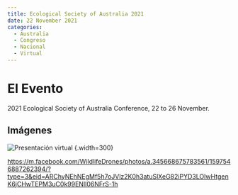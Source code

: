 ```yaml
---
title: Ecological Society of Australia 2021
date: 22 November 2021
categories:
  - Australia
  - Congreso
  - Nacional
  - Virtual
---
```


# El Evento

 2021 Ecological Society of Australia Conference, 22 to 26 November.

## Imágenes

![Presentación virtual](https://scontent.fsyd10-1.fna.fbcdn.net/v/t39.30808-6/263489603_1597546880595728_7783816500831212008_n.jpg?stp=cp0_dst-jpg_e15_fr_q65&_nc_cat=105&ccb=1-7&_nc_sid=5b42c2&_nc_ohc=oqjiH4e_MRgAX_WwYj7&_nc_ht=scontent.fsyd10-1.fna&oh=00_AfCHzHnFrVywFcg-Uht3qrEN4uqUWiG7YXWCSMj8z-btDQ&oe=65823084https://scontent.fsyd10-1.fna.fbcdn.net/v/t39.30808-6/263489603_1597546880595728_7783816500831212008_n.jpg?stp=cp0_dst-jpg_e15_fr_q65&_nc_cat=105&ccb=1-7&_nc_sid=5b42c2&_nc_ohc=oqjiH4e_MRgAX_WwYj7&_nc_ht=scontent.fsyd10-1.fna&oh=00_AfCHzHnFrVywFcg-Uht3qrEN4uqUWiG7YXWCSMj8z-btDQ&oe=65823084) {.width=300}

<https://m.facebook.com/WildlifeDrones/photos/a.345668675783561/1597546887262394/?type=3&eid=ARChyNEhNEgMf5h7oJVlz2K0h3atuSlXeG82iPYD3LOIwHtgenK6jCHwTEPM3uC0k99ENlI06NFrS-1h>
